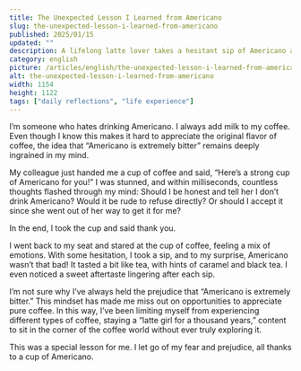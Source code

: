```yaml
---
title: The Unexpected Lesson I Learned from Americano
slug: the-unexpected-lesson-i-learned-from-americano
published: 2025/01/15
updated: ""
description: A lifelong latte lover takes a hesitant sip of Americano and discovers a surprising world of flavor, breaking free from coffee prejudices and embracing new experiences—one cup at a time.
category: english
picture: /articles/english/the-unexpected-lesson-i-learned-from-americano/1.png
alt: the-unexpected-lesson-i-learned-from-americano
width: 1154
height: 1122
tags: ["daily reflections", "life experience"]
---
```


I’m someone who hates drinking Americano. I always add milk to my coffee. Even though I know this makes it hard to appreciate the original flavor of coffee, the idea that “Americano is extremely bitter” remains deeply ingrained in my mind.

My colleague just handed me a cup of coffee and said, “Here’s a strong cup of Americano for you!” I was stunned, and within milliseconds, countless thoughts flashed through my mind: Should I be honest and tell her I don’t drink Americano? Would it be rude to refuse directly? Or should I accept it since she went out of her way to get it for me?

In the end, I took the cup and said thank you.

I went back to my seat and stared at the cup of coffee, feeling a mix of emotions. With some hesitation, I took a sip, and to my surprise, Americano wasn’t that bad! It tasted a bit like tea, with hints of caramel and black tea. I even noticed a sweet aftertaste lingering after each sip.

I’m not sure why I’ve always held the prejudice that “Americano is extremely bitter.” This mindset has made me miss out on opportunities to appreciate pure coffee. In this way, I’ve been limiting myself from experiencing different types of coffee, staying a “latte girl for a thousand years,” content to sit in the corner of the coffee world without ever truly exploring it.

This was a special lesson for me. I let go of my fear and prejudice, all thanks to a cup of Americano.
